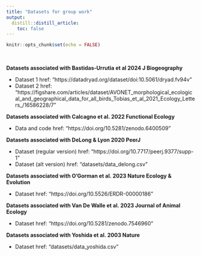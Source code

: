 ```yaml
---
title: "Datasets for group work"
output: 
  distill::distill_article:
    toc: false
---
```


```r
knitr::opts_chunk$set(echo = FALSE)
```


<br/>


**Datasets associated with Bastidas-Urrutia et al 2024 J Biogeography**

- Dataset 1
href: "https://datadryad.org/dataset/doi:10.5061/dryad.fv94v"
- Dataset 2
href: "https://figshare.com/articles/dataset/AVONET_morphological_ecological_and_geographical_data_for_all_birds_Tobias_et_al_2021_Ecology_Letters_/16586228/7"

**Datasets associated with Calcagno et al. 2022 Functional Ecology**

- Data and code
href: "https://doi.org/10.5281/zenodo.6400509"

**Datasets associated with DeLong & Lyon 2020 PeerJ**

- Dataset (regular version)
href: "https://doi.org/10.7717/peerj.9377/supp-1"
- Dataset (alt version)
href: "datasets/data_delong.csv"

**Datasets associated with O'Gorman et al. 2023 Nature Ecology & Evolution**

- Dataset
href: "https://doi.org/10.5526/ERDR-00000186"

**Datasets associated with Van De Walle et al. 2023 Journal of Animal Ecology**

- Dataset
href: "https://doi.org/10.5281/zenodo.7546960"

**Datasets associated with Yoshida et al. 2003 Nature**

- Dataset 
href: "datasets/data_yoshida.csv"

